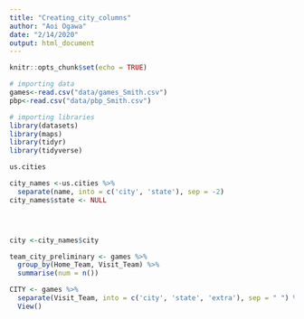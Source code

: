 ```yaml
---
title: "Creating_city_columns"
author: "Aoi Ogawa"
date: "2/14/2020"
output: html_document
---
```


```r
knitr::opts_chunk$set(echo = TRUE)
```

```r
# importing data
games<-read.csv("data/games_Smith.csv")
pbp<-read.csv("data/pbp_Smith.csv")
```


```r
# importing libraries
library(datasets)
library(maps)
library(tidyr)
library(tidyverse)
```

```r
us.cities
```

```r
city_names <-us.cities %>% 
  separate(name, into = c('city', 'state'), sep = -2)
city_names$state <- NULL




city <-city_names$city
```



```r
team_city_preliminary <- games %>%
  group_by(Home_Team, Visit_Team) %>%
  summarise(num = n())
```


```r
CITY <- games %>% 
  separate(Visit_Team, into = c('city', 'state', 'extra'), sep = " ") %>% 
  View()
```


